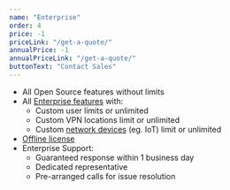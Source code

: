 ```yaml
---
name: "Enterprise"
order: 4
price: -1
priceLink: "/get-a-quote/"
annualPrice: -1
annualPriceLink: "/get-a-quote/"
buttonText: "Contact Sales"
---
```



- All Open Source features without limits
- All [Enterprise features](https://docs.defguard.net/enterprise/enterprise-features) with:
  - Custom user limits or unlimited
  - Custom VPN locations limit or unlimited
  - Custom [network devices](https://docs.defguard.net/admin-and-features/network-devices) (eg. IoT) limit or unlimited
- [Offline license](https://docs.defguard.net/enterprise/license#offline-license)
- Enterprise Support:
  - Guaranteed response within 1 business day
  - Dedicated representative
  - Pre-arranged calls for issue resolution

